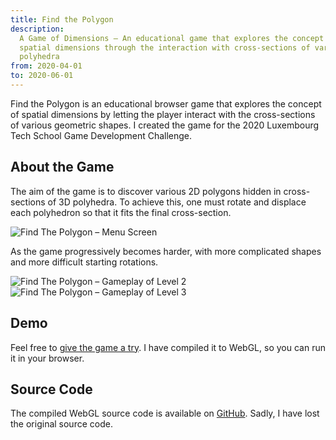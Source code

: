 ```yaml
---
title: Find the Polygon
description:
  A Game of Dimensions – An educational game that explores the concept of
  spatial dimensions through the interaction with cross-sections of various
  polyhedra
from: 2020-04-01
to: 2020-06-01
---
```



Find the Polygon is an educational browser game that explores the concept of
spatial dimensions by letting the player interact with the cross-sections of
various geometric shapes. I created the game for the 2020 Luxembourg Tech School
Game Development Challenge.

## About the Game

The aim of the game is to discover various 2D polygons hidden in cross-sections
of 3D polyhedra. To achieve this, one must rotate and displace each polyhedron
so that it fits the final cross-section.

<Image src={menu} alt="Find The Polygon – Menu Screen" />

As the game progressively becomes harder, with more complicated shapes and more
difficult starting rotations.

<Image src={lvl2} alt="Find The Polygon – Gameplay of Level 2" />
<Image src={lvl3} alt="Find The Polygon – Gameplay of Level 3" />

## Demo

Feel free to [give the game a try](https://find-the-polygon.vercel.app). I have
compiled it to WebGL, so you can run it in your browser.

## Source Code

The compiled WebGL source code is available on
[GitHub](https://github.com/nico-bachner/find-the-polygon). Sadly, I have lost
the original source code.
